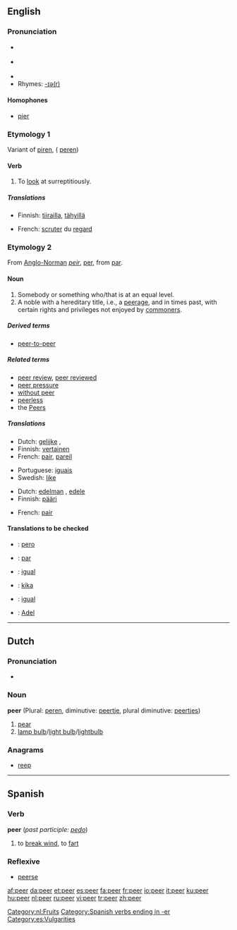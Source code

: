 {{wikipedia}}
==English==

===Pronunciation===
*{{IPA|/'piːə/}} {{italbrac|[[RP]]}}
*{{IPA|/'piːər/}} {{italbrac|US}}
*{{audio|en-us-peer.ogg|Audio (US)}}
*Rhymes: [[Rhymes:English:-ɪə(r)|-ɪə(r)]]

====Homophones====
* [[pier]]

===Etymology 1===
Variant of [[piren]], ({{ME.}} [[peren]])

====Verb====
{{en-verb}}

# To [[look]] at surreptitiously.

=====Translations=====
{{trans-top|To look at surreptitiously}}
*Finnish: [[tiirailla]], [[tähyillä]]
{{trans-mid}}
*French: [[scruter]] du [[regard]]
{{trans-bottom}}

===Etymology 2===
From [[Anglo-Norman]] ''[[peir]]'', {{OF.}} [[per#Old French|per]], from {{L.}} [[par#Latin|par]].

====Noun====
{{en-noun}}

# Somebody or something who/that is at an equal level.
# A noble with a hereditary title, i.e., a [[peerage]], and in times past, with certain rights and privileges not enjoyed by [[commoner]]s.

=====Derived terms=====
*[[peer-to-peer]]

=====Related terms=====
*[[peer review]], [[peer reviewed]]
*[[peer pressure]]
*[[without peer]]
*[[peerless]]
*the [[Peers]]

=====Translations=====
{{trans-top|of equal level}}
*Dutch: [[gelijke]] {{m}}, {{f}}
*Finnish: [[vertainen]]
*French: [[pair#French|pair]], [[pareil]]
{{trans-mid}}
*Portuguese: [[iguais]]
*Swedish: [[like]]
{{trans-bottom}}

{{trans-top|noble}}
*Dutch: [[edelman]] {{m}}, [[edele]] {{m}}
*Finnish: [[pääri]]
{{middle}}
*French: [[pair#French|pair]]
{{trans-bottom}}

====Translations to be checked====
{{checktrans}}
*{{ttbc|Ido}} : [[pero]]
*{{ttbc|Portuguese}}: [[par]] {{m}}
*{{ttbc|Catalan}}: [[igual]] {{m}}
*{{ttbc|Swedish}}: [[kika]] {{c}}
*{{ttbc|Spanish}}: [[igual]] {{m}}
*{{ttbc|German}}: [[Adel]] {{m}}

----

==Dutch==

===Pronunciation===
*{{IPA|/'peːr/}}

===Noun===
'''peer''' {{f}} (Plural: [[peren]], diminutive: [[peertje]], plural diminutive: [[peertjes]])

# [[pear]]
# [[lamp bulb]]/[[light bulb]]/[[lightbulb]]

===Anagrams===
* [[reep]]

[[Category:nl:Fruits]]

----

==Spanish==

===Verb===
'''peer''' (''past participle:'' ''[[pedo]]'')

# to [[break wind]], to [[fart]]

===Reflexive===
{{rfc-header|Reflexive}}
*[[peerse]]

[[Category:Spanish verbs ending in -er]]
[[Category:es:Vulgarities]]

[[af:peer]]
[[da:peer]]
[[et:peer]]
[[es:peer]]
[[fa:peer]]
[[fr:peer]]
[[io:peer]]
[[it:peer]]
[[ku:peer]]
[[hu:peer]]
[[nl:peer]]
[[ru:peer]]
[[vi:peer]]
[[tr:peer]]
[[zh:peer]]